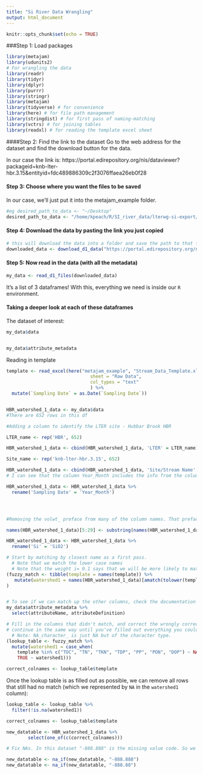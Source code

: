 ```yaml
---
title: "Si River Data Wrangling"
output: html_document
---
```


```r
knitr::opts_chunk$set(echo = TRUE)
```

###Step 1: Load packages

```r


library(metajam)  
library(udunits2)
# For wrangling the data
library(readr)
library(tidyr)
library(dplyr)
library(purrr)
library(stringr)
library(metajam)
library(tidyverse) # for convenience
library(here) # for file path management
library(stringdist) # for first pass of naming-matching
library(vctrs) # for joining tables
library(readxl) # for reading the template excel sheet


```

####Step 2: Find the link to the dataset
Go to the web address for the dataset and find the download button for the data. 

In our case the link is: https://portal.edirepository.org/nis/dataviewer?packageid=knb-lter-hbr.3.15&entityid=fdc489886309c2f3076ffaea26eb0f28

#### Step 3: Choose where you want the files to be saved
In our case, we'll just put it into the metajam_example folder.

```r

#eg desired_path_to_data <- "~/Desktop"
desired_path_to_data <- "/home/kpeach/R/SI_river_data/lterwg-si-export/metajam_example"

```


#### Step 4: Download the data by pasting the link you just copied

```r


# this will download the data into a folder and save the path to that folder
downloaded_data <- download_d1_data("https://portal.edirepository.org/nis/dataviewer?packageid=knb-lter-hbr.3.15&entityid=fdc489886309c2f3076ffaea26eb0f28", path = desired_path_to_data)


```

#### Step 5: Now read in the data (with all the metadata)

```r

my_data <- read_d1_files(downloaded_data)


```

It's a list of 3 dataframes! With this, everything we need is inside our `R` environment. 

#### Taking a deeper look at each of these dataframes

The dataset of interest:

```r

my_data$data


my_data$attribute_metadata
```

Reading in template

```r


template <- read_excel(here("metajam_example", "Stream_Data_Template.xlsx"), 
                               sheet = "Raw Data",
                               col_types = "text"
                               ) %>%
  mutate(`Sampling Date` = as.Date(`Sampling Date`))



```



```r


HBR_watershed_1_data <- my_data$data
#There are 652 rows in this df

#Adding a column to identify the LTER site - Hubbar Brook HBR

LTER_name <- rep('HBR', 652)

HBR_watershed_1_data <- cbind(HBR_watershed_1_data, 'LTER' = LTER_name)

Site_name <- rep('knb-lter-hbr.3.15', 652)

HBR_watershed_1_data <- cbind(HBR_watershed_1_data, 'Site/Stream Name' = Site_name)
# I can see that the column Year_Month includes the info from the column in the template 'Sampling Date' so I want to rename that column 

HBR_watershed_1_data <- HBR_watershed_1_data %>% 
  rename('Sampling Date' = 'Year_Month')




#Removing the volwt_ preface from many of the column names. That preface was preventing me from identifying which columns were a match to the template 

names(HBR_watershed_1_data)[5:29] <- substring(names(HBR_watershed_1_data)[5:29],7,12)

HBR_watershed_1_data <- HBR_watershed_1_data %>% 
  rename('Si' = 'SiO2')


```


```r


# Start by matching by closest name as a first pass. 
  # Note that we match the lower case names
  # Note that the weight i= 0.1 says that we will be more likely to match if watershed 1 = template + extra
(fuzzy_match <- tibble(template = names(template)) %>%
   mutate(watershed1 = names(HBR_watershed_1_data)[amatch(tolower(template), tolower(names(HBR_watershed_1_data)), maxDist = 1, weight = c(d=1,i=0.1,s=1,t=1))])
)


# To see if we can match up the other columns, check the documentation
my_data$attribute_metadata %>% 
  select(attributeName, attributeDefinition) 

```
```r

# Fill in the columns that didn't match, and correct the wrongly corrected matches
# continue in the same way until you've filled out everything you could.
  # Note: NA_character_ is just NA but of the character type.
(lookup_table <- fuzzy_match %>%
  mutate(watershed1 = case_when(
    template %in% c("TOC", "TN", "TKN", "TDP", "PP", "PON", "DOP") ~ NA_character_,
    TRUE ~ watershed1)))

correct_colnames <- lookup_table$template

```


Once the lookup table is as filled out as possible, we can remove all rows that still had no match (which we represented by `NA` in the `watershed1` column):

```r


lookup_table <- lookup_table %>%
  filter(!is.na(watershed1))


```


```r

correct_colnames <- lookup_table$template

new_datatable <- HBR_watershed_1_data %>% 
        select(one_of(c(correct_colnames)))


```

```r

# Fix NAs. In this dataset "-888.888" is the missing value code. So we need to replace those with NAs

new_datatable <- na_if(new_datatable, "-888.888")
new_datatable <- na_if(new_datatable, "-888.88")


```








